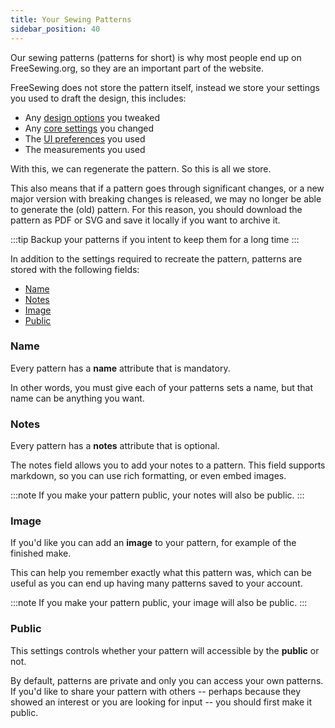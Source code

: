 ```yaml
---
title: Your Sewing Patterns
sidebar_position: 40
---
```


Our sewing patterns (patterns for short) is why most people end up on
FreeSewing.org, so they are an important part of the website.

FreeSewing does not store the pattern itself, instead we store your settings
you used to draft the design, this includes:

- Any [design options](/docs/about/site/draft/#design-options) you tweaked
- Any [core settings](/docs/about/site/draft/#core-settings) you changed
- The [UI preferences](/docs/about/site/draft/#ui-preferences) you used
- The measurements you used

With this, we can regenerate the pattern. So this is all we store.

This also means that if a pattern goes through significant changes, or a new
major version with breaking changes is released, we may no longer be able to
generate the (old) pattern. For this reason, you should download the pattern as
PDF or SVG and save it locally if you want to archive it.

:::tip
Backup your patterns if you intent to keep them for a long time
:::

In addition to the settings required to recreate the pattern, patterns are
stored with the following fields:

- [Name](#name)
- [Notes](#notes)
- [Image](#image)
- [Public](#public)

### Name

Every pattern has a **name** attribute that is mandatory.

In other words, you must give each of your patterns sets a name, but that name
can be anything you want.

### Notes

Every pattern has a **notes** attribute that is optional.

The notes field allows you to add your notes to a pattern.
This field supports markdown, so you can use rich formatting, or even embed
images.

:::note
If you make your pattern public, your notes will also be public.
:::

### Image

If you'd like you can add an **image** to your pattern, for example of the
finished make.

This can help you remember exactly what this pattern was, which can be useful
as you can end up having many patterns saved to your account.

:::note
If you make your pattern public, your image will also be public.
:::

### Public

This settings controls whether your pattern will accessible by the **public** or not.

By default, patterns are private and only you can access your own patterns. If
you'd like to share your pattern with others -- perhaps because they showed an
interest or you are looking for input -- you should first make it public.
